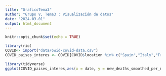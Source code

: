 ```yaml
---
title: "GraficoTema3"
author: "Grupo V, Tema3 : Visualización de datos"
date: "2024-03-01"
output: html_document
---
```


```r
knitr::opts_chunk$set(echo = TRUE)
```

```r
library(rio)
COVID<- import("data/owid-covid-data.csv")
COVID_paises_interes <- COVID[COVID$location %in% c("Spain","Italy","France","Germany","Canada","Japan","United States","United Kingdom"),]

library(tidyverse)
ggplot(COVID_paises_interes,aes(x = date, y = new_deaths_smoothed_per_million, color = location)) + geom_line() + labs(title = "Daily new confirmed COVID-19 deaths per million people", subtitle = "7-day rolling average. For some countries the number of confirmed deaths. This testing as challenges in the attribution of the cause of death.", caption = "Source: Our World in Data: Coronavirus Pandemic (COVID-19)",x = "",y= "") + scale_color_manual(values =c("Spain" = "red", "United States" = "purple", "United Kingdom" = "pink", "Japan" = "darkgrey", "Canada" = "brown", "France"="orange","Germany" = "darkgreen", "Italy"= "lightblue") )


```

